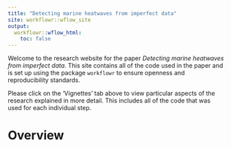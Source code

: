 ```yaml
---
title: "Detecting marine heatwaves from imperfect data"
site: workflowr::wflow_site
output:
  workflowr::wflow_html:
    toc: false
---
```


Welcome to the research website for the paper _Detecting marine heatwaves from imperfect data_. This site contains all of the code used in the paper and is set up using the package `workflowr` to ensure openness and reproducibility standards.

Please click on the 'Vignettes' tab above to view particular aspects of the research explained in more detail. This includes all of the code that was used for each individual step.

# Overview
